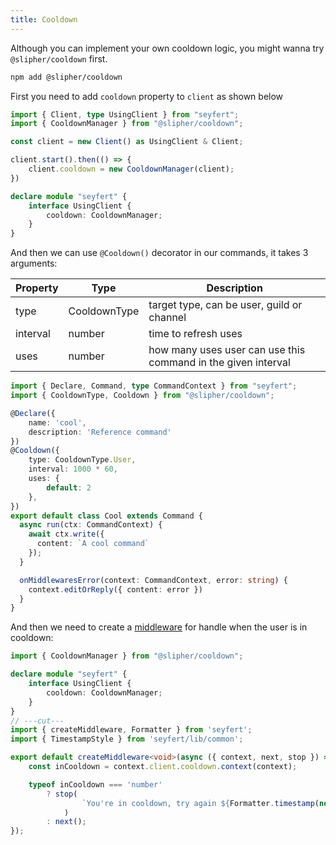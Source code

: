 ```yaml
---
title: Cooldown
---
```


Although you can implement your own cooldown logic, you might wanna try `@slipher/cooldown` first.

```bash copy title="Installing..."
npm add @slipher/cooldown
```

First you need to add `cooldown` property to `client` as shown below

```ts twoslash
import { Client, type UsingClient } from "seyfert";
import { CooldownManager } from "@slipher/cooldown";

const client = new Client() as UsingClient & Client;

client.start().then(() => {
	client.cooldown = new CooldownManager(client);
})

declare module "seyfert" {
	interface UsingClient {
		cooldown: CooldownManager;
	}
}
```

And then we can use `@Cooldown()` decorator in our commands, it takes 3 arguments:

| Property   | Type          | Description                           |
| ---------- | ------------- | ------------------------------------- |
| type       | CooldownType  | target type, can be user, guild or channel |
| interval   | number        | time to refresh uses                  |
| uses       | number        | how many uses user can use this command in the given interval |

```ts twoslash
import { Declare, Command, type CommandContext } from "seyfert";
import { CooldownType, Cooldown } from "@slipher/cooldown";

@Declare({
	name: 'cool',
	description: 'Reference command'
})
@Cooldown({
	type: CooldownType.User,
	interval: 1000 * 60,
	uses: {
		default: 2
	},
})
export default class Cool extends Command {
  async run(ctx: CommandContext) {
    await ctx.write({
      content: `A cool command`
    });
  }

  onMiddlewaresError(context: CommandContext, error: string) {
    context.editOrReply({ content: error })
  }
}
```

And then we need to create a [middleware](/commands/middlewares) for handle when the user is in cooldown:

```ts twoslash
import { CooldownManager } from "@slipher/cooldown";

declare module "seyfert" {
	interface UsingClient {
		cooldown: CooldownManager;
	}
}
// ---cut---
import { createMiddleware, Formatter } from 'seyfert';
import { TimestampStyle } from 'seyfert/lib/common';

export default createMiddleware<void>(async ({ context, next, stop }) => {
	const inCooldown = context.client.cooldown.context(context);

	typeof inCooldown === 'number'
		? stop(
				`You're in cooldown, try again ${Formatter.timestamp(new Date(Date.now() + inCooldown), TimestampStyle.RelativeTime)}`,
			)
		: next();
});
```